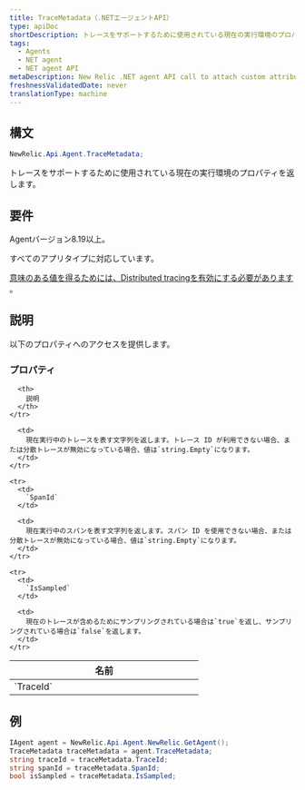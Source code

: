 ```yaml
---
title: TraceMetadata（.NETエージェントAPI）
type: apiDoc
shortDescription: トレースをサポートするために使用されている現在の実行環境のプロパティを返します。
tags:
  - Agents
  - NET agent
  - NET agent API
metaDescription: New Relic .NET agent API call to attach custom attributes to your transaction data.
freshnessValidatedDate: never
translationType: machine
---
```


## 構文

```cs
NewRelic.Api.Agent.TraceMetadata;
```

トレースをサポートするために使用されている現在の実行環境のプロパティを返します。

## 要件

Agentバージョン8.19以上。

すべてのアプリタイプに対応しています。

[意味のある値を得るためには、Distributed tracingを有効にする必要があります](/docs/agents/net-agent/configuration/net-agent-configuration#distributed_tracing) 。

## 説明

以下のプロパティへのアクセスを提供します。

### プロパティ

<table>
  <thead>
    <tr>
      <th width="25%">
        名前
      </th>

      <th>
        説明
      </th>
    </tr>
  </thead>

  <tbody>
    <tr>
      <td>
        `TraceId`
      </td>

      <td>
        現在実行中のトレースを表す文字列を返します。トレース ID が利用できない場合、または分散トレースが無効になっている場合、値は`string.Empty`になります。
      </td>
    </tr>

    <tr>
      <td>
        `SpanId`
      </td>

      <td>
        現在実行中のスパンを表す文字列を返します。スパン ID を使用できない場合、または分散トレースが無効になっている場合、値は`string.Empty`になります。
      </td>
    </tr>

    <tr>
      <td>
        `IsSampled`
      </td>

      <td>
        現在のトレースが含めるためにサンプリングされている場合は`true`を返し、サンプリングされている場合は`false`を返します。
      </td>
    </tr>
  </tbody>
</table>

## 例

```cs
IAgent agent = NewRelic.Api.Agent.NewRelic.GetAgent();
TraceMetadata traceMetadata = agent.TraceMetadata;
string traceId = traceMetadata.TraceId;
string spanId = traceMetadata.SpanId;
bool isSampled = traceMetadata.IsSampled;
```
